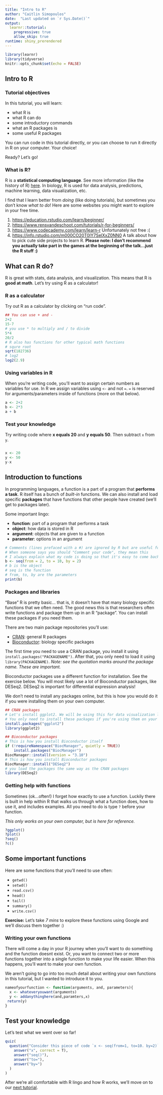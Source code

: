 ```yaml
---
title: "Intro to R"
author: "Caitlin Simopoulos"
date:  "Last updated on `r Sys.Date()`"
output: 
  learnr::tutorial:
    progressive: true
    allow_skip: true
runtime: shiny_prerendered
---
```


```r
library(learnr)
library(tidyverse)
knitr::opts_chunk$set(echo = FALSE)
```

## Intro to R

### Tutorial objectives 

In this tutorial, you will learn:

* what R is
* what R can do 
* some introductory commands 
* what an R packages is 
* some useful R packages 

You can run code in this tutorial directly, or you can choose to run it directly in R on your computer. Your choice!

Ready? Let's go!


### What is R?

R is a **statistical computing language**. See more information (like the history of R) [here](https://www.r-project.org/about.html). In biology, R is used for data analysis, predictions, machine learning, data visualization, etc.

I find that I learn better from *doing* (like doing tutorials), but sometimes you don't know *what to do*! Here are some websites you might want to explore in your free time.

1. <https://education.rstudio.com/learn/beginner/>
2. <https://www.rensvandeschoot.com/tutorials/r-for-beginners/>
3. <https://www.codecademy.com/learn/learn-r> Unfortunately not free :(
4. <https://info.rstudio.com/m000CO20T0IY7SelXxZ0NN0> A talk about how to pick cute side projects to learn R. **Please note: I don't recommend you actually take part in the games at the beginning of the talk...just the R stuff :)**

## What can R do?

R is great with stats, data analysis, and visualization. This means that R is **good at math**. Let's try using R as a calculator!

### R as a calculator

Try out R as a calculator by clicking on "run code".

```r
## You can use + and - 
2+2
15-7
# you use * to multiply and / to divide
5*4
20/2
# R also has functions for other typical math functions
# squre root
sqrt(182736)
# log2
log2(2.9)
```

### Using variables in R

When you're writing code, you'll want to assign certain numbers as variables for use. In R we assign variables using `<-` and not `=`. `=` is reserved for arguments/parameters inside of functions (more on that below).
```r
a <- 2+2
b <- 2*3
a + b 
```

### Test your knowledge

Try writing code where **x equals 20** and **y equals 50**. Then subtract `x` from `y`.

```r


```
```r
x <- 20
y <- 50
y-x
```

## Introduction to functions

In programming languages, a function is a part of a program that **performs a task**. R itself has a bunch of *built-in* functions. We can also install and load specific **packages** that have functions that other people have created (we'll get to packages later).

Some important lingo: 

- **function**: part of a program that performs a task
- **object**: how data is stored in R
- **argument**: objects that are given to a function 
- **parameter**: options in an argument

```r
# Comments (lines prefaced with a #) are ignored by R but are useful for you
# When someone says you should "Comment your code", they mean this
# I always explain what my code is doing so that it's easy to come back to
b <- seq(from = 2, to = 10, by = 2)
# b is the object
# seq is the function
# from, to, by are the parameters
print(b)
```

### Packages and libraries

"Base" R is pretty basic... that is, it doesn't have that many biology specific functions that we often need. The good news this is that researchers often write functions and package them up in an R "package". You can install these packages if you need them.

There are two main package repositories you'll use:

- [CRAN](https://cran.r-project.org/web/packages/): general R packages
- [Bioconductor](https://bioconductor.org/packages): biology specific packages 

The first time you need to use a CRAN package, you install it using `install.packages("PACKAGENAME")`. After that, you only need to load it using `library(PACKAGENAME)`. *Note: see the quotation marks around the package name. These are important.*

Bioconductor packages use a different function for installation. See the exercise below. You will most likely use a lot of Bioconductor packages, like DESeq2. DESeq2 is important for differential expression analysis!

We don't need to install any packages online, but this is how you would do it if you were installing them on your own computer.

```r
## CRAN packages 
# Let's install ggplot2. We will be using this for data visualization later on. 
# You only need to install these packages if you're using them on your own computer
install.packages("ggplot2")
library(ggplot2)

## Bioconductor packages
# This is how you install Bioconductor itself
if (!requireNamespace("BiocManager", quietly = TRUE))
    install.packages("BiocManager")
BiocManager::install(version = "3.10")
# This is how you install Bioconductor packages
BiocManager::install("DESeq2")
# you load the packages the same way as the CRAN packages
library(DESeq2)
```

### Getting help with functions

Sometimes (ok...often!) I forget how exactly to use a function. Luckily there is built in help within R that walks us through what a function does, how to use it, and includes examples. All you need to do is type `?` before your function. 

*This only works on your own computer, but is here for reference.*

```r
?ggplot()
?plot()
?seq()
?c()
```



## Some important functions

Here are some functions that you'll need to use often:

- `getwd()`
- `setwd()`
- `read.csv()`
- `head()` 
- `tail()`
- `summary()`
- `write.csv()`


**Exercise:** Let's take *7 mins* to explore these functions using Google and we'll discuss them together :) 

### Writing your own functions

There will come a day in your R journey when you'll want to do something and the function doesnt exist. Or, you want to connect two or more functions together into a single function to make your life easier. When this happens, you'll want to make your own function. 

We aren't going to go into too much detail about writing your own functions in this tutorial, but I wanted to introduce it to you.

```r
nameofyourfunction <- function(arguments, and, parameters){
  x <- whateveryouwant(arguments)  
  y <- addanythinghere(and,paramters,x)
 return(y)
}
```
## Test your knowledge

Let's test what we went over so far!


```r
quiz(
  question("Consider this piece of code `x <- seq(from=1, to=10. by=2)` Which part of the code is the object?",
    answer("x", correct = T),
    answer("seq()"),
    answer("to="),
    answer("by=")
  )
)
```



After we're all comfortable with R lingo and how R works, we'll move on to our [next tutorial](https://caitsimop.shinyapps.io/statsR/). 

